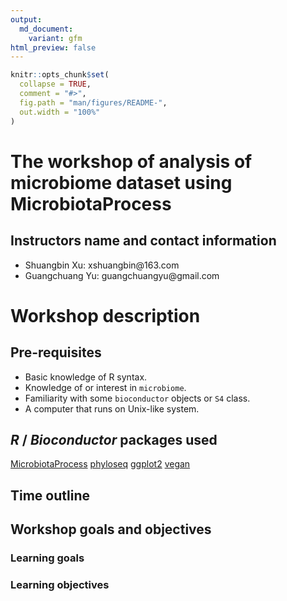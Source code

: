 ```yaml
---
output:
  md_document:
    variant: gfm
html_preview: false
---
```


<!-- README.md is generated from README.Rmd. Please edit that file -->

```r
knitr::opts_chunk$set(
  collapse = TRUE,
  comment = "#>",
  fig.path = "man/figures/README-",
  out.width = "100%"
)
```

# The workshop of analysis of microbiome dataset using MicrobiotaProcess

## Instructors name and contact information

+ Shuangbin Xu: xshuangbin@163.com
+ Guangchuang Yu: guangchuangyu@gmail.com

# Workshop description

## Pre-requisites

+ Basic knowledge of R syntax.
+ Knowledge of or interest in `microbiome`.
+ Familiarity with some `bioconductor` objects or `S4` class.
+ A computer that runs on Unix-like system.

## _R_ / _Bioconductor_ packages used

[MicrobiotaProcess](https://www.bioconductor.org/packages/devel/bioc/html/MicrobiotaProcess.html)
[phyloseq](https://www.bioconductor.org/packages/release/bioc/html/phyloseq.html)
[ggplot2](https://cran.r-project.org/web/packages/ggplot2/index.html)
[vegan](https://cran.r-project.org/web/packages/vegan/index.html)

## Time outline

## Workshop goals and objectives

### Learning goals

### Learning objectives
